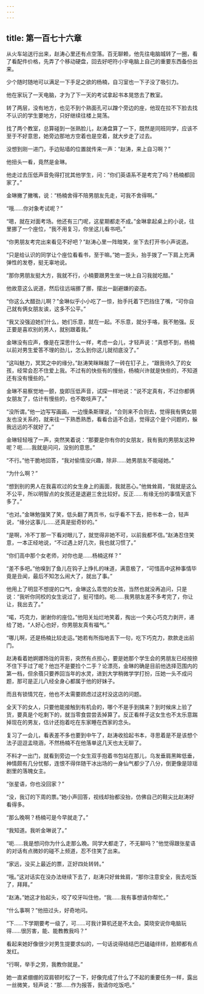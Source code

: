 ```yaml
---
---
---
```

title: 第一百七十六章
---




从火车站送行出来，赵涛心里还有点空落。百无聊赖，他先往电脑城转了一圈，看了看配件价格，先弄了个移动硬盘，回去好吧符小宇电脑上自己的重要东西备份出来。

少个随时随地可以满足一下手足之欲的杨楠，自习室也一下子没了吸引力。

他在家玩了一天电脑，才为了下一天的考试拿起书本晃悠去了教室。

转了两层，没有地方，也见不到个熟面孔可以蹭个旁边的座，他现在拉不下脸去找不认识的学生要地方，只好继续往楼上晃荡。

找了两个教室，总算碰到一张熟脸儿，赵涛盘算了一下，既然是同班同学，应该不至于不好意思，她旁边那地方空着也是空着，就大步走了过去。

没想到刚一进门，手边贴墙的位置就传来一声：“赵涛，来上自习啊？”

他扭头一看，竟然是金琳。

他走过去压低声音免得打扰其他学生，问：“你们英语系不是考完了吗？杨楠都回家了。”

金琳撇了撇嘴，说：“杨楠舍得不陪男朋友先走，可我不舍得啊。”

“哦……你对象考试呢？”

“嗯，就在对面考场。他还有三门呢，这星期都走不成。”金琳拿起桌上的小说，往里挪了一个座位，“我不用复习，你坐这儿看书吧。”

“你男朋友考完出来看见不好吧？”赵涛心里一阵暗笑，坐下去打开书小声说道。

“只是给认识的同学让个座位看看书，至于嘛。”她一歪头，抬手拨了一下肩上充满弹性的发卷，挺无辜地说。

“那你男朋友挺大方，我就不行，小楠要跟男生坐一块上自习我就吃醋。”

他故意这么说道，然后往远端挪了挪，摆出一副避嫌的姿态。

“你这么大醋劲儿啊？”金琳似乎小小吃了一惊，抬手托着下巴挡住了嘴，“可你自己就有俩女朋友诶，这多不公平。”

“我又没强迫她们什么，她们乐意，就在一起。不乐意，就分手咯，我不勉强。反正要是喜欢别的男人，就别跟着我。”

金琳没有应声，像是在深思什么一样，考虑一会儿，才轻声说：“真想不到，杨楠以前对男生爱答不理的劲儿，怎么到你这儿就彻底没了。”

“这叫魅力，冥冥之中的缘分。”赵涛笑眯眯敲了一砖在钉子上，“跟我待久了的女孩，经常会忍不住爱上我。不过有的快些有的慢些，杨楠兴许就是快些的，不知道还有没有慢些的。”

金琳不易察觉地一颤，旋即压低声音，试探一样地说：“说不定真有，不过你都俩女朋友了，估计有慢些的，也不敢吱声了。”

“没所谓。”他一边写写画画，一边慢条斯理说，“合则来不合则去，觉得我有俩女朋友也没关系的，就来往一下熟悉熟悉，看看合适不合适，觉得这个是个问题的，躲我远远的不就好了。”

金琳轻轻哦了一声，突然笑着说：“那要是你有你的女朋友，我有我的男朋友这种呢？呃……我就是问问，没别的意思。”

“不行。”他干脆地回答，“我对偷情没兴趣，除非……她男朋友不能碰她。”

“为什么啊？”

“想到别的男人在我喜欢过的女生身上的画面，我就恶心。”他耸耸肩，“我就是这么不公平，所以明智点的女孩还是退避三舍比较好。反正……有缘无份的事情天底下多了。”

“也对。”金琳勉强笑了笑，低头翻了两页书，似乎看不下去，把书本一合，轻声说，“缘分这事儿……还真是挺奇妙的。”

“是啊，冷不丁那一下看对眼儿了，就觉得非她不可，以前我都不信。”赵涛忍住笑意，一本正经地说，“不过遇上好几次，我也就习惯了。”

“你们高中那个女老师，对你也是……杨楠这样？”

“差不多吧。”他嗅到了鱼儿在钩子上挣扎的味道，满意极了，“可惜高中这种事情毕竟是丑闻，最后不知怎么闹大了，就出了事。”

他用上了明显不想提的口气，金琳这么乖觉的女孩，当然也就没再追问，只是说：“我听你同校的女生说过了，挺可惜的。呃……我男朋友差不多考完了，你让让，我出去了。”

“喏，巧克力，谢谢你的座位。”他阳关灿烂地笑着，掏出一个夹心巧克力剥开，递给了她，“人好心也好，你男朋友真有福气。”

“哪儿啊，还是杨楠比较走运。”她若有所指地丢下一句，吃下巧克力，款款走出前门。

赵涛看着她婀娜玲珑的背影，突然有点担心，要是她那个学生会的男朋友已经按捺不住下手过了呢？他岂不是要捡个二手？论漂亮，金琳的确是目前他选择范围内的第一档，但余蓓只要养回当年的水灵，进到大学稍微学学打扮，压她一头不成问题，那可是正儿八经全身心都属于他的好妹子。

而且有锁情咒在，他也不太需要顾虑过这村没这店的问题。

全天下的女人，只要他能接触到有机会的，哪个不是手到擒来？到时候床上验了货，要真是个吃剩下的，就当零食尝尝丢掉算了。反正看样子这女生也不太乐意踹掉现在的男友，估计还抱着吃在东家睡在西家的念头。

复习了一会儿，看表差不多也要到中午了，赵涛收拾起书本，寻思着是不是该想个法子逗逗孟晓涵，不然杨楠不在他落单这几天也太无聊了。

不料才一出门，就看到旁边一个女生双手抱着书包站在那儿，乌发垂肩黑眸低垂，神情颇有几分忧郁，连恨不得伴随干冰出场的一身仙气都少了八分，倒更像是琼瑶剧里的落魄女主。

“张星语，你也没回家？”

“没，我订的下周的票。”她小声回答，视线却抬都没抬，仿佛自己的鞋尖比赵涛好看得多。

“那么晚啊？杨楠可是今早就走了。”

“我知道。我听金琳说了。”

“呃……我是想问你为什么走那么晚。同学大都走了，不无聊吗？”他觉得跟张星语的对话有点微妙的碰不上频道，忍不住笑了出来。

“家远，没买上最近的票，正好四处转转。”

“哦。”这对话实在没办法继续下去了，赵涛只好耸耸肩，“那你注意安全，我去吃饭了，拜拜。”

“赵涛。”她这才抬起头，咬了咬牙叫住他，“我……我有事想请你帮忙。”

“什么事啊？”他扭过头，好奇地问。

“下……下学期要考一级了，可……可我计算机还是不太会。莫晓安说你电脑玩得……很厉害，能、能教教我吗？”

看起来她好像很少对男生提要求似的，一句话说得结结巴巴磕磕绊绊，脸颊都有点发红。

“行啊，举手之劳，我教你就是。”

她一直紧绷绷的双肩顿时松了一下，好像完成了什么了不起的重要任务一样，露出一丝微笑，轻声说：“那……作为报答，我请你吃饭吧。”